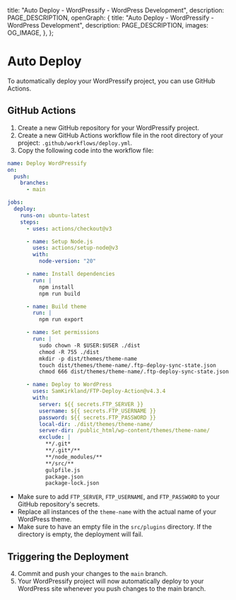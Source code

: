 
  title: "Auto Deploy - WordPressify - WordPress Development",
  description: PAGE_DESCRIPTION,
  openGraph: {
    title: "Auto Deploy - WordPressify - WordPress Development",
    description: PAGE_DESCRIPTION,
    images: OG_IMAGE,
  },
};

# Auto Deploy

To automatically deploy your WordPressify project, you can use GitHub Actions.

## GitHub Actions

1. Create a new GitHub repository for your WordPressify project.
2. Create a new GitHub Actions workflow file in the root directory of your project: <code>.github/workflows/deploy.yml</code>.
3. Copy the following code into the workflow file:

```yaml
name: Deploy WordPressify
on:
  push:
    branches:
      - main

jobs:
  deploy:
    runs-on: ubuntu-latest
    steps:
      - uses: actions/checkout@v3

      - name: Setup Node.js
        uses: actions/setup-node@v3
        with:
          node-version: "20"

      - name: Install dependencies
        run: |
          npm install
          npm run build

      - name: Build theme
        run: |
          npm run export

      - name: Set permissions
        run: |
          sudo chown -R $USER:$USER ./dist
          chmod -R 755 ./dist
          mkdir -p dist/themes/theme-name
          touch dist/themes/theme-name/.ftp-deploy-sync-state.json
          chmod 666 dist/themes/theme-name/.ftp-deploy-sync-state.json

      - name: Deploy to WordPress
        uses: SamKirkland/FTP-Deploy-Action@v4.3.4
        with:
          server: ${{ secrets.FTP_SERVER }}
          username: ${{ secrets.FTP_USERNAME }}
          password: ${{ secrets.FTP_PASSWORD }}
          local-dir: ./dist/themes/theme-name/
          server-dir: /public_html/wp-content/themes/theme-name/
          exclude: |
            **/.git*
            **/.git*/**
            **/node_modules/**
            **/src/**
            gulpfile.js
            package.json
            package-lock.json
```

- Make sure to add <code>FTP_SERVER</code>, <code>FTP_USERNAME</code>, and <code>FTP_PASSWORD</code> to your GitHub repository's secrets.
- Replace all instances of the <code>theme-name</code> with the actual name of your WordPress theme.
- Make sure to have an empty file in the <code>src/plugins</code> directory. If the directory is empty, the deployment will fail.

## Triggering the Deployment

4. Commit and push your changes to the <code>main</code> branch.
5. Your WordPressify project will now automatically deploy to your WordPress site whenever you push changes to the main branch.

